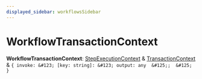 ```yaml
---
displayed_sidebar: workflowsSidebar
---
```



# WorkflowTransactionContext

 **WorkflowTransactionContext**: [StepExecutionContext](../interfaces/StepExecutionContext.mdx) & [TransactionContext](../classes/TransactionContext.mdx) & ``{ invoke: &#123; [key: string]: &#123; output: any  &#125;;  &#125;  }``
